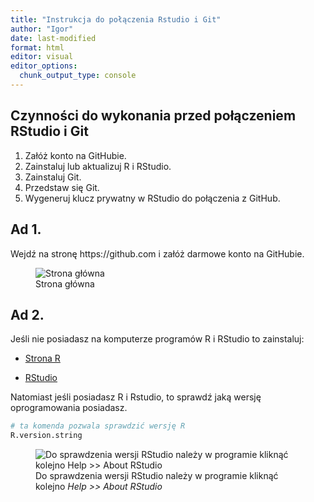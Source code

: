 ```yaml
---
title: "Instrukcja do połączenia Rstudio i Git"
author: "Igor"
date: last-modified
format: html
editor: visual
editor_options: 
  chunk_output_type: console
---
```


## Czynności do wykonania przed połączeniem RStudio i Git

1.  Załóż konto na GitHubie.
2.  Zainstaluj lub aktualizuj R i RStudio.
3.  Zainstaluj Git.
4.  Przedstaw się Git.
5.  Wygeneruj klucz prywatny w RStudio do połączenia z GitHub.

## Ad 1.

Wejdź na stronę https://github.com i załóż darmowe konto na GitHubie.

![Strona główna](figures/GitHub.png){fig-align="center"}

## Ad 2.

Jeśli nie posiadasz na komputerze programów R i RStudio to zainstaluj:

-   [Strona R](http://r-project.org)

-   [RStudio](http//:www.rstudio.com)

Natomiast jeśli posiadasz R i Rstudio, to sprawdź jaką wersję oprogramowania posiadasz.

```r
# ta komenda pozwala sprawdzić wersję R
R.version.string
```

![Do sprawdzenia wersji RStudio należy w programie kliknąć kolejno *Help \>\> About RStudio*](figures/Rstudio.png){fig-align="center"}
